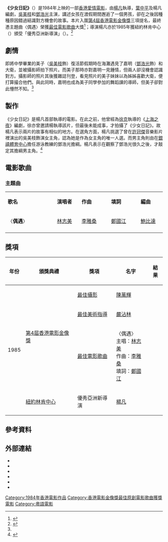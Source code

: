 {{Spoken Wikipedia|Zh-yue-少女日記.ogg|2020年|9月4日|廣東話}}
{{Infobox Film
| name          = 《少女日記》<br>{{lang|en|''A Certain Romance''}}
| original_name = 
| image         = 
| image_size    = 
| caption       = 
| director      = [[楊凡|楊凡]]
| producer      = 楊凡
| producer_2    = [[梁欣欣|梁欣欣]]、[[溫錦昌|溫錦昌]]
| writer        = [[葉中平|葉中平]]、楊凡
| screenplay    =
| story         = 
| based_on      = 
| narrator      = 
| production_supervisor = [[郭楚韓|郭楚韓]]
| starring      = [[吳美枝|吳美枝]]<br>[[鄧浩光|鄧浩光]]
| music         = [[郭小霖|郭小霖]]
| maintheme     = 〈偶遇〉／[[林志美|林志美]]
| endtheme      = 
| cinematography = [[陳萬輝|陳萬輝]]
| editing       = [[胡大為|胡大為]]
| effect        = 
| studio        = [[花生映社|花生映社有限公司]]
| runtime       = 87 分鐘<ref name=bccinema>{{cite web|url=https://bc.cinema.com.hk/zh/movie/%E5%B0%91%E5%A5%B3%E6%97%A5%E8%A8%98yonfan/|title=少女日記|work=[[百老匯電影中心|百老匯電影中心]]|publisher=[[百老匯院線|百老匯院線]]|accessdate=2020-08-31|archive-url=https://web.archive.org/web/20210126000126/https://bc.cinema.com.hk/zh/movie/%E5%B0%91%E5%A5%B3%E6%97%A5%E8%A8%98yonfan/|archive-date=2021-01-26|dead-url=no}}</ref>
| country       = {{英屬香港電影}}
| language      = [[粵語|粵語]]
| released      = {{BHKG}}：{{film date|1984|10|24}}
| budget        = 
| distributor   =
| gross         = [[HK$|HK$]] 1,939,987
}}

'''《少女日記》'''（{{lang-en|''A Certain Romance''}}）是1984年上映的一部[[香港電影|香港愛情電影]]，由[[楊凡|楊凡]]執導，[[葉中平|葉中平]]及楊凡編劇，[[吳美枝|吳美枝]]和[[鄧浩光|鄧浩光]]主演，講述女孩在渡假期間邂逅了一個男孩，卻在之後因種種原因錯過結識對方機會的故事。本片入圍[[第4屆香港電影金像獎|第4屆香港電影金像獎]]三項提名，最終慿主題曲〈偶遇〉榮獲[[香港電影金像獎最佳原創電影歌曲|最佳電影歌曲]]大獎<ref>{{cite web|url=http://www.hkfaa.com/winnerlist04.html|title=第4屆香港電影金像獎提名及得獎名單|work=香港電影金像獎|publisher=香港電影金像獎協會|accessdate=2020-08-31|archive-date=2019-04-14|archive-url=https://web.archive.org/web/20190414082827/http://www.hkfaa.com/winnerlist04.html|dead-url=no}}</ref>；導演楊凡亦於1985年獲紐約林肯中心（{{lang|en|New York’s Lincoln Center}}）頒受「優秀亞洲新導演」（{{lang|en|Most Promising New Asian Director}}）。<ref>{{cite web |url=http://www.yonfan.com/movies01.html |title=A Certain Romance 少女日記 |publisher=楊凡映室有限公司 |accessdate=2021-04-24 |archive-url=https://web.archive.org/web/20210428032328/http://www.yonfan.com/movies01.html |archive-date=2021-04-28 |dead-url=no }}</ref>

== 劇情 ==
即將中學畢業的美子（[[吳美枝|吳美枝]]飾）復活節假期時在海灘遇見了嘉明（[[鄧浩光|鄧浩光]]飾）和大衛，並被攝影師拍下照片。而美子那時亦對嘉明一見鍾情，但兩人卻沒機會認識對方。攝影師的照片其後獲雜誌刊登，看見照片的美子妹妹以為姊姊喜歡大衛，便打算撮合他們。與此同時，嘉明也成為美子同學參加的舞蹈課的導師，但美子卻對此懵然不知。<ref name=bccinema />

==製作==
《少女日記》是楊凡首部執導的電影。在此之前，他曾經為[[徐克|徐克]]執導的《[[上海之夜|上海之夜]]》編劇，徐亦曾邀請楊執導該片，但最後未能成事，才拍攝了《少女日記》。故楊凡表示兩片的故事有相似的地方。在選角方面，楊凡挑選了曾在[[許冠傑|許冠傑]]音樂影片裡演出的吳美枝飾演女主角，認為她是作為女主角的唯一人選。而男主角則由在[[銀禧體育中心|銀禧體育中心]]擔任游泳教練的鄧浩光擔綱。楊凡表示在觀察了鄧浩光很久之後，才敲定其擔綱男主角。<ref name=appledaily>{{cite news|url=https://hk.appledaily.com/entertainment/20180921/N32EZ4SJ55P6KZNVPIZ7YEZNPY/|title=【86年《少女日記》修復上映】女主角吳美枝患卵巢癌第4期 去年日本成婚|publisher=[[蘋果日報_(香港)|蘋果日報]]|date=2018-09-21|accessdate=2020-08-31 |archive-url=https://web.archive.org/web/20210527154044/https://hk.appledaily.com/entertainment/20180921/N32EZ4SJ55P6KZNVPIZ7YEZNPY/ |archive-date=2021-05-27 |dead-url=yes}}</ref>

== 電影歌曲 ==
=== 主題曲 ===
{|class="wikitable" style="text-align:center;width:50%"
|- style="width:100%; background:grey; color:snow"
|style="width:20%"|'''歌名'''||style="width:10%"|'''演唱者'''||style="width:12%"|'''作曲'''||style="width:12%"|'''填詞'''||style="width:10%"|'''編曲'''
|-
| 〈'''偶遇'''〉 || [[林志美|林志美]] || [[李雅桑|李雅桑]] || [[鄭國江|鄭國江]] || [[鮑比達|鮑比達]]
|-
|}

== 獎項 ==
{| class="wikitable"
! 年份 !! 頒獎典禮 !! 獎項 !! 名字 !! 結果
|-
|rowspan=4|1985
|rowspan=3|[[第4屆香港電影金像獎|第4屆香港電影金像獎]]
|[[香港電影金像獎最佳攝影|最佳攝影]]
|[[陳萬輝|陳萬輝]]
|{{nom}}
|-
|[[香港電影金像獎最佳美術指導|最佳美術指導]]
|[[嚴沾林|嚴沾林]]
|{{nom}}
|-
|[[香港電影金像獎最佳原創電影歌曲|最佳電影歌曲]]
|〈偶遇〉<br>主唱：[[林志美|林志美]]<br>作曲：[[李雅桑|李雅桑]]<br>填詞：[[鄭國江|鄭國江]]
|{{won}}
|-
|[[紐約林肯中心|紐約林肯中心]]
|優秀亞洲新導演
|[[楊凡|楊凡]]
|{{won}}
|}

== 參考資料 ==
{{reflist}}

== 外部連結 ==
* {{hkmdb title|6626|少女日記}}
* {{imdb title|tt0088098|少女日記}}
* {{rotten-tomatoes|shao_nu_ri_ji/quotes/}}
* {{Amg movie|157836}}
* {{douban}}
* {{Mtime|35583}}

{{香港電影金像獎最佳原創電影歌曲}}
[[Category:1984年香港電影作品|Category:1984年香港電影作品]]
[[Category:香港電影金像獎最佳原創電影歌曲獲獎電影|Category:香港電影金像獎最佳原創電影歌曲獲獎電影]]
[[Category:粵語電影|Category:粵語電影]]